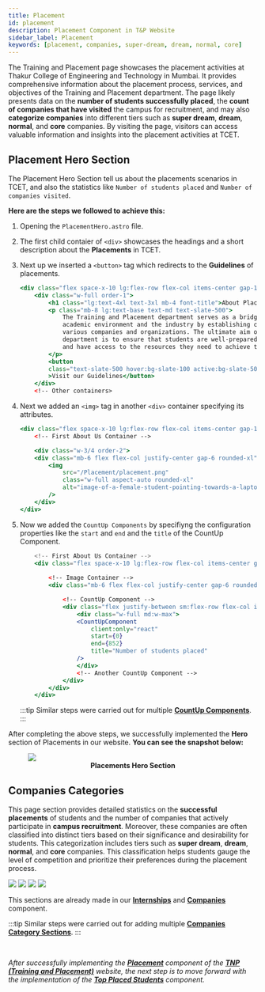 ```yaml
---
title: Placement
id: placement
description: Placement Component in T&P Website
sidebar_label: Placement
keywords: [placement, companies, super-dream, dream, normal, core]
---
```


The Training and Placement page showcases the placement activities at Thakur College of Engineering and Technology in Mumbai. It provides comprehensive information about the placement process, services, and objectives of the Training and Placement department. The page likely presents data on the **number of students successfully placed**, the **count of companies that have visited** the campus for recruitment, and may also **categorize companies** into different tiers such as **super dream**, **dream**, **normal**, and **core** companies. By visiting the page, visitors can access valuable information and insights into the placement activities at TCET.

## Placement Hero Section

The Placement Hero Section tell us about the placements scenarios in TCET, and also the statistics like `Number of students placed` and `Number of companies visited`.

**Here are the steps we followed to achieve this:**

1. Opening the `PlacementHero.astro` file.

2. The first child contaier of `<div>` showcases the headings and a short description about the **Placements** in TCET.

3. Next up we inserted a `<button>` tag which redirects to the **Guidelines** of placements.

    ```jsx title="PlacementHero.astro" {3-9} showLineNumbers
    <div class="flex space-x-10 lg:flex-row flex-col items-center gap-12 w-full mt-12 mb-12">
        <div class="w-full order-1">
            <h1 class="lg:text-4xl text-3xl mb-4 font-title">About Placement</h1>
            <p class="mb-8 lg:text-base text-md text-slate-500">
                The Training and Placement department serves as a bridge between the
                academic environment and the industry by establishing connections with
                various companies and organizations. The ultimate aim of the T&P
                department is to ensure that students are well-prepared for the job market
                and have access to the resources they need to achieve their career goals.
            </p>
            <button
            class="text-slate-500 hover:bg-slate-100 active:bg-slate-50 transition-all border border-gray-300 rounded-xl px-4 py-2"
            >Visit our Guidelines</button>
        </div>
        <!-- Other containers>
    ```

4. Next we added an `<img>` tag in another `<div>` container specifying its attributes.

    ```jsx  title="PlacementHero.astro" {6-10,13-18} showLineNumbers
    <div class="flex space-x-10 lg:flex-row flex-col items-center gap-12 w-full mt-12 mb-12">
        <!-- First About Us Container -->

        <div class="w-3/4 order-2">
        <div class="mb-6 flex flex-col justify-center gap-6 rounded-xl">
            <img
                src="/Placement/placement.png"
                class="w-full aspect-auto rounded-xl"
                alt="image-of-a-female-student-pointing-towards-a-laptop-screen"
            />
        </div>
    </div>
    ```

5. Now we added the `CountUp Components` by specifiyng the configuration properties like the `start` and `end` and the `title` of the CountUp Component.

    ```jsx title="PlacementHero.astro" {10-15} showLineNumbers
        <!-- First About Us Container -->
        <div class="flex space-x-10 lg:flex-row flex-col items-center gap-12 w-full mt-12 mb-12">
            
            <!-- Image Container -->
            <div class="mb-6 flex flex-col justify-center gap-6 rounded-xl">

                <!-- CountUp Component -->
                <div class="flex justify-between sm:flex-row flex-col items-center gap-3">
                    <div class="w-full md:w-max">
                    <CountUpComponent
                        client:only="react"
                        start={0}
                        end={852}
                        title="Number of students placed"
                    />
                    </div>
                    <!-- Another CountUp Component -->
                </div>
            </div>
        </div>
    ```
    :::tip
    Similar steps were carried out for multiple **[CountUp Components](#placement-hero-section)**. 
    ::: 


After completing the above steps, we successfully implemented the **Hero** section of Placements in our website. **You can see the snapshot below:**

<figure>
    <img src={PlacementHero} style={{ border: "2px solid gray" }} />
    <center><b><figcaption>Placements Hero Section</figcaption></b></center>
</figure>

## Companies Categories

This page section provides detailed statistics on the **successful placements** of students and the number of companies that actively participate in **campus recruitment**. Moreover, these companies are often classified into distinct tiers based on their significance and desirability for students. This categorization includes tiers such as **super dream**, **dream**, **normal**, and **core** companies. This classification helps students gauge the level of competition and prioritize their preferences during the placement process.



<Tabs>
  <TabItem value="Super Dream Companies" attributes={{className: styles.unique}}>
    <img src={SuperDream} style={{ border: "2px solid gray" }} />
  </TabItem>
  <TabItem value="Dream Companies" attributes={{className: styles.unique}}>
    <img src={Dream} style={{ border: "2px solid gray" }} />
  </TabItem>
  <TabItem value="Normal Companies" attributes={{className: styles.unique}}>
    <img src={Normal} style={{ border: "2px solid gray" }} />
  </TabItem>
  <TabItem value="Core Companies" attributes={{className: styles.unique}}>
    <img src={Core} style={{ border: "2px solid gray" }} />
  </TabItem>
</Tabs>

This sections are already made in our **[Internships](internships)** and **[Companies](companies)** component.

:::tip
Similar steps were carried out for adding multiple **[Companies Category Sections](#internships)**. 
::: 
 
<br />

_After successfully implementing the **[Placement](placement)** component of the **[TNP (Training and Placement)](https://tnp.tcetmumbai.in)** website, the next step is to move forward with the implementation of the **[Top Placed Students](top-placed-students)** component._